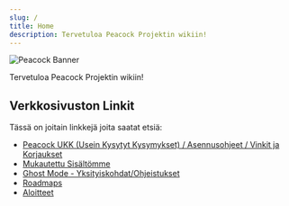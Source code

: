 ```yaml
---
slug: /
title: Home
description: Tervetuloa Peacock Projektin wikiin!
---
```



<Image alt="Peacock Banner" img={Banner} />

Tervetuloa Peacock Projektin wikiin!

## Verkkosivuston Linkit

Tässä on joitain linkkejä joita saatat etsiä:

-   [Peacock UKK (Usein Kysytyt Kysymykset) / Asennusohjeet / Vinkit ja Korjaukset](intel)
-   [Mukautettu Sisältömme](custom-content.mdx)
-   [Ghost Mode - Yksityiskohdat/Ohjeistukset](ghost-mode.md)
-   [Roadmaps](roadmaps.mdx)
-   [Aloitteet](initiatives.md)
